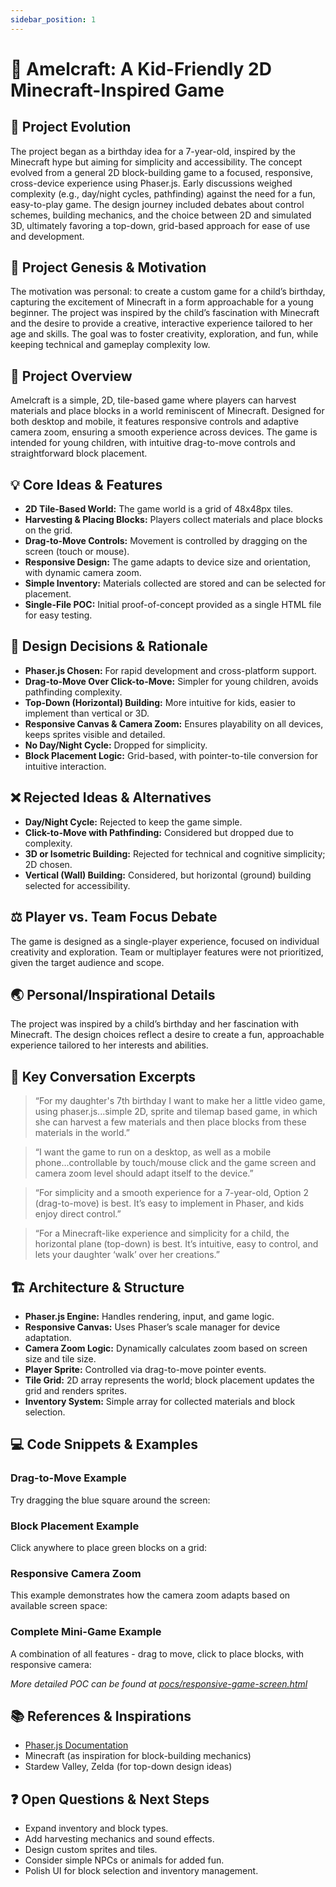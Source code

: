 ```yaml
---
sidebar_position: 1
---
```



# 📝 Amelcraft: A Kid-Friendly 2D Minecraft-Inspired Game

## 🔄 Project Evolution
The project began as a birthday idea for a 7-year-old, inspired by the Minecraft hype but aiming for simplicity and accessibility. The concept evolved from a general 2D block-building game to a focused, responsive, cross-device experience using Phaser.js. Early discussions weighed complexity (e.g., day/night cycles, pathfinding) against the need for a fun, easy-to-play game. The design journey included debates about control schemes, building mechanics, and the choice between 2D and simulated 3D, ultimately favoring a top-down, grid-based approach for ease of use and development.

## 🚀 Project Genesis & Motivation
The motivation was personal: to create a custom game for a child’s birthday, capturing the excitement of Minecraft in a form approachable for a young beginner. The project was inspired by the child’s fascination with Minecraft and the desire to provide a creative, interactive experience tailored to her age and skills. The goal was to foster creativity, exploration, and fun, while keeping technical and gameplay complexity low.

## 🚀 Project Overview
Amelcraft is a simple, 2D, tile-based game where players can harvest materials and place blocks in a world reminiscent of Minecraft. Designed for both desktop and mobile, it features responsive controls and adaptive camera zoom, ensuring a smooth experience across devices. The game is intended for young children, with intuitive drag-to-move controls and straightforward block placement.

## 💡 Core Ideas & Features
- **2D Tile-Based World:** The game world is a grid of 48x48px tiles.
- **Harvesting & Placing Blocks:** Players collect materials and place blocks on the grid.
- **Drag-to-Move Controls:** Movement is controlled by dragging on the screen (touch or mouse).
- **Responsive Design:** The game adapts to device size and orientation, with dynamic camera zoom.
- **Simple Inventory:** Materials collected are stored and can be selected for placement.
- **Single-File POC:** Initial proof-of-concept provided as a single HTML file for easy testing.

## 🧩 Design Decisions & Rationale
- **Phaser.js Chosen:** For rapid development and cross-platform support.
- **Drag-to-Move Over Click-to-Move:** Simpler for young children, avoids pathfinding complexity.
- **Top-Down (Horizontal) Building:** More intuitive for kids, easier to implement than vertical or 3D.
- **Responsive Canvas & Camera Zoom:** Ensures playability on all devices, keeps sprites visible and detailed.
- **No Day/Night Cycle:** Dropped for simplicity.
- **Block Placement Logic:** Grid-based, with pointer-to-tile conversion for intuitive interaction.

## ❌ Rejected Ideas & Alternatives
- **Day/Night Cycle:** Rejected to keep the game simple.
- **Click-to-Move with Pathfinding:** Considered but dropped due to complexity.
- **3D or Isometric Building:** Rejected for technical and cognitive simplicity; 2D chosen.
- **Vertical (Wall) Building:** Considered, but horizontal (ground) building selected for accessibility.

## ⚖️ Player vs. Team Focus Debate
The game is designed as a single-player experience, focused on individual creativity and exploration. Team or multiplayer features were not prioritized, given the target audience and scope.

## 🌏 Personal/Inspirational Details
The project was inspired by a child’s birthday and her fascination with Minecraft. The design choices reflect a desire to create a fun, approachable experience tailored to her interests and abilities.

## 💬 Key Conversation Excerpts
> “For my daughter's 7th birthday I want to make her a little video game, using phaser.js...simple 2D, sprite and tilemap based game, in which she can harvest a few materials and then place blocks from these materials in the world.”

> “I want the game to run on a desktop, as well as a mobile phone...controllable by touch/mouse click and the game screen and camera zoom level should adapt itself to the device.”

> “For simplicity and a smooth experience for a 7-year-old, Option 2 (drag-to-move) is best. It’s easy to implement in Phaser, and kids enjoy direct control.”

> “For a Minecraft-like experience and simplicity for a child, the horizontal plane (top-down) is best. It’s intuitive, easy to control, and lets your daughter ‘walk’ over her creations.”

## 🏗️ Architecture & Structure
- **Phaser.js Engine:** Handles rendering, input, and game logic.
- **Responsive Canvas:** Uses Phaser’s scale manager for device adaptation.
- **Camera Zoom Logic:** Dynamically calculates zoom based on screen size and tile size.
- **Player Sprite:** Controlled via drag-to-move pointer events.
- **Tile Grid:** 2D array represents the world; block placement updates the grid and renders sprites.
- **Inventory System:** Simple array for collected materials and block selection.

## 💻 Code Snippets & Examples

### Drag-to-Move Example
Try dragging the blue square around the screen:

<PocContainer
  title="Drag-to-Move Example"
  codeFile="dragToMove.js"
/>

### Block Placement Example
Click anywhere to place green blocks on a grid:

<PocContainer
  title="Block Placement Example"
  codeFile="blockPlacement.js"
/>

### Responsive Camera Zoom
This example demonstrates how the camera zoom adapts based on available screen space:

<PocContainer
  title="Responsive Camera Zoom Example"
  codeFile="responsiveCameraZoom.js"
/>

### Complete Mini-Game Example
A combination of all features - drag to move, click to place blocks, with responsive camera:

<PocContainer
  title="Complete Amelcraft Mini-Game"
  codeFile="amelcraftMiniGame.js"
/>

*More detailed POC can be found at [pocs/responsive-game-screen.html](./pocs/responsive-game-screen.html)*

## 📚 References & Inspirations
- [Phaser.js Documentation](https://phaser.io/)
- Minecraft (as inspiration for block-building mechanics)
- Stardew Valley, Zelda (for top-down design ideas)

## ❓ Open Questions & Next Steps
- Expand inventory and block types.
- Add harvesting mechanics and sound effects.
- Design custom sprites and tiles.
- Consider simple NPCs or animals for added fun.
- Polish UI for block selection and inventory management.